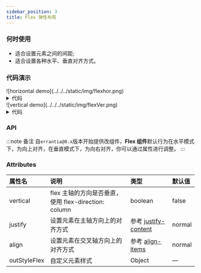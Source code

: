 ```yaml
---
sidebar_position: 3
title: Flex 弹性布局
---
```


### 何时使用
- 适合设置元素之间的间距;
- 适合设置各种水平、垂直对齐方式。

### 代码演示


<Tabs>
  <TabItem value="npm" label="horizontal" default>
    ![horizontal demo](../../../static/img/flexhor.png)
    <details>
      <summary>代码</summary>
      ```html
      <template>
          <erFlex justify="center" aligns="center" :outStyleFlex="{height: '100vh', gap: '20px'}" >
            <div style="width: 100px; height: 100px; border: 1px solid #ccc;">
              <erFlex>
                <div style="width: 20px; height: 20px; background-color: red;">1</div>
                <div style="width: 20px; height: 20px; background-color: green;">2</div>
                <div style="width: 20px; height: 20px; background-color: yellow;">3</div>
              </erFlex>
            </div>
            <div style="width: 100px; height: 100px; border: 1px solid #ccc;">
              <erFlex 
                justify="space-between" 
                aligns="center" 
              >
                <div style="width: 20px; height: 20px; background-color: red;">1</div>
                <div style="width: 20px; height: 20px; background-color: green;">2</div>
                <div style="width: 20px; height: 20px; background-color: yellow;">3</div>
              </erFlex>
            </div>
          </erFlex>
      </template>
      ```
    </details>
  </TabItem>
  <TabItem value="yarn" label="vertical">
    ![vertical demo](../../../static/img/flexVer.png)
    <details>
      <summary>代码</summary>
      ```html
      <template>
        <erFlex vertical justify="center" aligns="center" :outStyleFlex="{height: '100vh', gap: '20px'}" >
          <div style="width: 100px; height: 100px; border: 1px solid #ccc;">
            <erFlex vertical>
              <div style="width: 20px; height: 20px; background-color: red;">1</div>
              <div style="width: 20px; height: 20px; background-color: green;">2</div>
              <div style="width: 20px; height: 20px; background-color: yellow;">3</div>
            </erFlex>
          </div>
          <div style="width: 100px; height: 100px; border: 1px solid #ccc;">
            <erFlex 
              vertical
              justify="space-between" 
              aligns="center" 
            >
              <div style="width: 20px; height: 20px; background-color: red;">1</div>
              <div style="width: 20px; height: 20px; background-color: green;">2</div>
              <div style="width: 20px; height: 20px; background-color: yellow;">3</div>
            </erFlex>
          </div>
        </erFlex>
      </template>
      ```
    </details>
  </TabItem>
</Tabs>

### API
:::note 备注
自`errantia@0.x`版本开始提供改组件，**Flex 组件**默认行为在水平模式下，为向上对齐，在垂直模式下，为向右对齐，你可以通过属性进行调整。
:::
### Attributes
|属性名|说明|类型|默认值|
|:------|:------|:------|:------|
|vertical|flex 主轴的方向是否垂直，使用 flex-direction: column|boolean|false|
|justify|设置元素在主轴方向上的对齐方式|参考 [justify-content](https://developer.mozilla.org/zh-CN/docs/Web/CSS/justify-content)|normal|
|align|设置元素在交叉轴方向上的对齐方式|参考 [align-items](https://developer.mozilla.org/zh-CN/docs/Web/CSS/align-items)|normal|
|outStyleFlex|自定义元素样式|Object|—|
